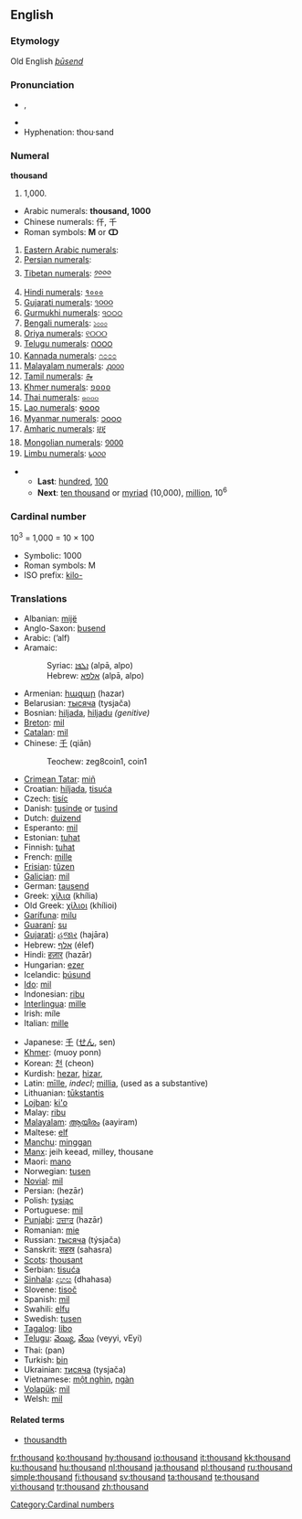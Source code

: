 ==English==

{{rank|king|nature|answered|363|thousand|looking|John|hour}}

===Etymology===
Old English ''[[þūsend]]''

===Pronunciation===
* {{IPA|/ˈθaʊznd/}}, {{SAMPA|/"TaUznd/}}
* {{audio|en-us-thousand.ogg|Audio (US)}}
* Hyphenation: thou·sand

===Numeral===
'''thousand'''

# 1,000.

* Arabic numerals: '''thousand, 1000'''
* Chinese numerals: 仟, 千
* Roman symbols: '''M''' or '''ↀ'''
# [[w:Eastern Arabic numerals|Eastern Arabic numerals]]: {{ARchar|[[١٠٠٠]]}}
# [[w:Eastern Arabic numerals|Persian numerals]]: {{FAchar|[[۱۰۰۰]]}}
# [[w:Indian numerals|Tibetan numerals]]: [[༡༠༠༠]]
# [[w:Indian numerals|Hindi numerals]]: [[१०००]]
# [[w:Indian numerals|Gujarati numerals]]: [[૧૦૦૦]]
# [[w:Indian numerals|Gurmukhi numerals]]: [[੧੦੦੦]]
# [[w:Indian numerals|Bengali numerals]]: [[১০০০]]
# [[w:Indian numerals|Oriya numerals]]: [[୧୦୦୦]]
# [[w:Indian numerals|Telugu numerals]]: [[౧౦౦౦]]
# [[w:Indian numerals|Kannada numerals]]: [[೧೦೦೦]]
# [[w:Indian numerals|Malayalam numerals]]: [[൧൦൦൦]]
# [[w:Indian numerals|Tamil numerals]]: [[௲]]
# [[w:Khmer script|Khmer numerals]]: [[១០០០]]
# [[w:Thai numerals|Thai numerals]]: [[๑๐๐๐]]
# [[w:Lao alphabet|Lao numerals]]: [[໑໐໐໐]]
# [[w:Burmese alphabet|Myanmar numerals]]: [[၁၀၀၀]]
# [[w:Amharic language|Amharic numerals]]: [[፱፻]]
# [[w:Mongolian alphabet|Mongolian numerals]]: [[᠑᠐᠐᠐]]
# [[w:Limbu language|Limbu numerals]]: [[᥇᥆᥆᥆]]

** '''Last''': [[hundred]], [[100]]
** '''Next''': [[ten thousand]] or [[myriad]] (10,000), [[million]], 10<sup>6</sup>

===Cardinal number===
10<sup>3</sup> = 1,000 = 10 &times; 100
* Symbolic: 1000
* Roman symbols: M
* ISO prefix: [[kilo-]]

===Translations===
{{rfc-level|Translations at L3+ (AutoFormat would have corrected level of Translations)}}
{{top}}
* Albanian: [[mijë]]
* Anglo-Saxon: [[þusend]]
* Arabic: {{ARchar|[[ألف]]}} (’alf)
* Aramaic:
*: Syriac: [[ܐܠܦܐ]] (alpā, alpo) {{m}}
*: Hebrew: [[אלפא]] (alpā, alpo) {{m}}
* Armenian: [[հազար]] (hazar)
* Belarusian: [[тысяча]] (tysjača)
* Bosnian: [[hiljada]], [[hiljadu]] ''(genitive)''
* [[Breton]]: [[mil]]
* [[Catalan]]: [[mil]]
* Chinese: [[千]] (qiān)
*: Teochew: zeg8coin1, coin1
* [[Crimean Tatar]]: [[miñ#Crimean Tatar|miñ]]
* Croatian: [[hiljada]], [[tisuća]]
* Czech: [[tisíc]]
* Danish: [[tusinde]] or [[tusind]]
* Dutch: [[duizend]] {{f}}
* Esperanto: [[mil]]
* Estonian: [[tuhat]]
* Finnish: [[tuhat]]
* French: [[mille]] {{m}}
* [[Frisian]]: [[tûzen]]
* [[Galician]]: [[mil]]
* German: [[tausend]] {{n}}
* Greek: [[χίλια]] (khília)
* Old Greek: [[χίλιοι]] (khílioi)
* [[Garífuna]]: [[milu]]
* [[Guaraní]]: [[su]]
* [[Gujarati]]: [[હજાર]] (hajāra)
* Hebrew: [[אלף]] (élef)
* Hindi: [[हज़ार]] (hazār)
* Hungarian: [[ezer]]
* Icelandic: [[þúsund]]
* [[Ido]]: [[mil]]
* Indonesian: [[ribu]]
* [[Interlingua]]: [[mille]]
* Irish: míle
* Italian: [[mille]] {{m}}
{{mid}}
* Japanese: [[千]] ([[せん]], sen)
* [[Khmer]]: {{KMchar|[[មួយពាន់]]}} (muoy ponn)
* Korean: [[천]] (cheon)
* Kurdish: [[hezar]], [[hizar]], {{KUchar|[[هه‌زار]]}}
* Latin: [[mille|mīlle]], ''indecl''; [[millia]], {{n|p}} (used as a substantive)
* Lithuanian: [[tūkstantis]] {{m}}
* [[Lojban]]: [[ki'o]]
* Malay: [[ribu]]
* [[Malayalam]]: [[ആയിരം]] (aayiram)
* Maltese: [[elf]]
* [[Manchu]]: [[minggan]]
* [[Manx]]: jeih keead, milley, thousane
* Maori: [[mano]]
* Norwegian: [[tusen]]
* [[Novial]]: [[mil]]
* Persian: {{FAchar|[[هزار|هِزار]]}} (hezār)
* Polish: [[tysiąc]]
* Portuguese: [[mil]]
* [[Punjabi]]: [[ਹਜ਼ਾਰ]] (hazār)
* Romanian: [[mie]] {{f}}
* Russian: [[тысяча]] (týsjača) {{f}}
* Sanskrit: [[सहस्र]] (sahasra)
* [[Scots]]: [[thousant]]
* Serbian: [[tisuća]]
* [[Sinhala]]: [[දහස]] (dhahasa)
* Slovene: [[tisoč]]
* Spanish: [[mil]] {{m}}
* Swahili: [[elfu]]
* Swedish: [[tusen]]
* [[Tagalog]]: [[libo]]
* [[Telugu]]: [[వెయ్యి]], [[వేయి]] (veyyi, vEyi)
* Thai: {{THchar|[[พัน]]}} (pan)
* Turkish: [[bin]]
* Ukrainian: [[тисяча]] (tysjača)
* Vietnamese: [[một nghìn]], [[ngàn]]
* [[Volapük]]: [[mil]]
* Welsh: [[mil]]
{{bottom}}

====Related terms====
* [[thousandth]]

[[Category:Cardinal numbers]]

[[fr:thousand]]
[[ko:thousand]]
[[hy:thousand]]
[[io:thousand]]
[[it:thousand]]
[[kk:thousand]]
[[ku:thousand]]
[[hu:thousand]]
[[nl:thousand]]
[[ja:thousand]]
[[pl:thousand]]
[[ru:thousand]]
[[simple:thousand]]
[[fi:thousand]]
[[sv:thousand]]
[[ta:thousand]]
[[te:thousand]]
[[vi:thousand]]
[[tr:thousand]]
[[zh:thousand]]